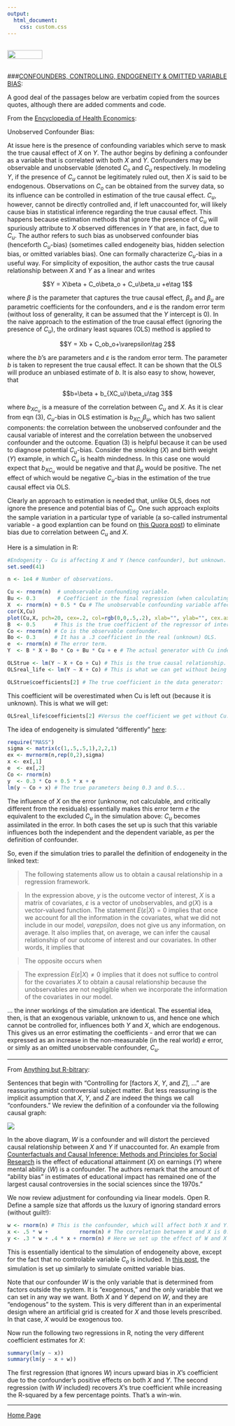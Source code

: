 ```yaml
---
output: 
  html_document:
    css: custom.css
---
```


<br>
<a href="http://rinterested.github.io/statistics/index.html">
<img HEIGHT="20" WIDTH="80" src="https://cloud.githubusercontent.com/assets/9312897/10556783/a27a26fa-745c-11e5-9b1a-2d5bd737387a.PNG"></a>
<br><br>


###[CONFOUNDERS, CONTROLLING, ENDOGENEITY & OMITTED VARIABLE BIAS](http://www.indiana.edu/~educy520/sec5982/week_2/variable_types.pdf):
<br>

A good deal of the passages below are verbatim copied from the sources quotes, although there are added comments and code.

From the [Encyclopedia of Health Economics](https://www.elsevier.com/books/encyclopedia-of-health-economics/culyer/978-0-12-375678-7):


Unobserved Confounder Bias:

At issue here is the presence of confounding variables which serve to mask the true causal effect of $X$ on $Y.$ The author begins by defining a confounder as a variable that is correlated with both $X$ and $Y.$ Confounders may be observable and unobservable (denoted $C_o$ and $C_u$ respectively. In modeling $Y,$ if the presence of $C_u$ cannot be legitimately ruled out, then $X$ is said to be endogenous. Observations on $C_o$ can be obtained from the survey data, so its influence can be controlled in estimation of the true causal effect. $C_u,$ however, cannot be directly controlled and, if left unaccounted for, will likely cause bias in statistical inference regarding the true causal effect. This happens because estimation methods that ignore the presence of $C_u$ will spuriously attribute to $X$ observed differences in $Y$ that are, in fact, due to $C_u.$ The author refers to such bias as unobserved confounder bias (henceforth $C_u$-bias) (sometimes called endogeneity bias, hidden selection bias, or omitted variables bias). One can formally characterize $C_u$-bias in a useful way. For simplicity of exposition, the author casts the true causal relationship between $X$ and $Y$ as a linear and writes

$$Y = X\beta + C_o\beta_o + C_u\beta_u +e\tag 1$$

where $\beta$ is the parameter that captures the true causal effect, $\beta_o$ and $\beta_u$ are parametric coefficients for the confounders, and $e$ is the random error term (without loss of generality, it can be assumed that the $Y$ intercept is $0$). In the naive approach to the estimation of the true causal effect (ignoring the presence of $C_u$), the ordinary least squares (OLS) method is applied to 

$$Y = Xb + C_ob_o+\varepsilon\tag 2$$

where the $b$'s are parameters and $\varepsilon$ is the random error term. The parameter $b$ is taken to represent the true causal effect. It can be shown that the OLS will produce an unbiased estimate of $b.$ It is also easy to show, however, that

$$b=\beta + b_{XC_u}\beta_u\tag 3$$

where $b_{XC_u}$ is a measure of the correlation between $C_u$ and $X.$ As it is clear from eqn (3), $C_u$-bias in OLS estimation is $b_{XC_u}\beta_u,$ which has two salient components: the correlation between the unobserved confounder and the causal variable of interest and the correlation between the unobserved confounder and the outcome. Equation (3) is helpful because it can be used to diagnose potential $C_u$-bias. Consider the smoking ($X$) and birth weight ($Y$) example, in which $C_u$ is health mindedness. In this case one would expect that $b_{XC_u}$ would be negative and that $\beta_u$ would be positive. The net effect of which would be negative $C_u$-bias in the estimation of the true causal effect via OLS.

Clearly an approach to estimation is needed that, unlike OLS, does not ignore the presence and potential bias of $C_u.$ One such approach exploits the sample variation in a particular type of variable (a so-called instrumental variable - a good explantion can be found on [this Quora post](http://qr.ae/TUTR3p)) to eliminate bias due to correlation between $C_u$ and $X.$

Here is a simulation in R:

```r
#Endogenity - Cu is affecting X and Y (hence confounder), but unknown.
set.seed(41)

n <- 1e4 # Number of observations.

Cu <- rnorm(n)  # unobservable confounding variable.
Bu <- 0.3       # Coefficient in the final regression (when calculating the true OLS)
X  <- rnorm(n) + 0.5 * Cu # The unobservable confounding variable affect the regressor of interest. It is correlated approximately 50% with the confounding variable.
cor(X,Cu)
plot(Cu,X, pch=20, cex=.2, col=rgb(0,0,.5,.2), xlab="", ylab="", cex.axis=0.7, tck=-.01, main="Correlation of the regressor with the confounder", cex.main=.7)
B  <- 0.5      # This is the true coefficient of the regressor of interest.
Co <- rnorm(n) # Co is the observable confounder.
Bo <- 0.3      # It has a .3 coefficient in the real (unknown) OLS.
e  <- rnorm(n) # The error term.
Y  <- B * X + Bo * Co + Bu * Cu + e # The actual generator with Cu indeed influencing Y.

OLStrue <- lm(Y ~ X + Co + Cu) # This is the true causal relationship.
OLSreal_life <- lm(Y ~ X + Co) # This is what we can get without being aware of Cu.

OLStrue$coefficients[2] # The true coefficient in the data generator:
```
This coefficient will be overestimated when Cu is left out (because it is unknown). This is what we will get:

```r
OLSreal_life$coefficients[2] #Versus the coefficient we get without Cu:
```

The idea of endogeneity is simulated "differently" [here](https://blog.stata.com/2016/05/23/understanding-omitted-confounders-endogeneity-omitted-variable-bias-and-related-concepts/):

```r
require("MASS")
sigma <- matrix(c(1,.5,.5,1),2,2,1)
ex <- mvrnorm(n,rep(0,2),sigma)
x <- ex[,1]
e  <- ex[,2]
Co <- rnorm(n)
y  <- 0.3 * Co + 0.5 * x + e
lm(y ~ Co + x) # The true parameters being 0.3 and 0.5...
```

The influence of $X$ on the error (unknonw, not calculable, and critically different from the residuals) essentially makes this error term $e$ the equivalent to the excluded $C_u$ in the simulation above: $C_u$ becomes assimilated in the error. In both cases the set up is such that this variable influences both the independent and the dependent variable, as per the definition of confounder.

So, even if the simulation tries to parallel the definition of endogeneity in the linked text:

>The following statements allow us to obtain a causal relationship in a regression framework.

\begin{eqnarray*} 
y &=& g\left(X\right) + \varepsilon \\ 
E\left(\varepsilon|X\right) &=& 0 
\end{eqnarray*}

>In the expression above, $y$ is the outcome vector of interest, $X$ is a matrix of covariates, $\varepsilon$ is a vector of unobservables, and $g(X)$ is a vector-valued function. The statement $E(\varepsilon \vert X)=0$ implies that once we account for all the information in the covariates, what we did not include in our model, $varepsilon,$ does not give us any information, on average. It also implies that, on average, we can infer the causal relationship of our outcome of interest and our covariates. In other words, it implies that

\begin{equation*} 
E\left(y|X\right) = g\left(X\right) 
\end{equation*}

>The opposite occurs when

\begin{eqnarray*} 
y &=& g\left(X\right) + \varepsilon \\ 
E\left(\varepsilon|X\right) &\neq& 0 
\end{eqnarray*}

>The expression $E(\varepsilon \vert X)≠0$ implies that it does not suffice to control for the covariates $X$ to obtain a causal relationship because the unobservables are not negligible when we incorporate the information of the covariates in our model.

... the inner workings of the simulation are identical. The essential idea, then, is that an exogenous variable, unknown to us, and hence one which cannot be controlled for, influences both $Y$ and $X,$ which are endogenous. This gives us an error estimating the coefficients - and error that we can expressed as an increase in the non-measurable (in the real world) $e$ error, or simly as an omitted unobservable confounder, $C_u.$


---

From [Anything but R-bitrary](http://anythingbutrbitrary.blogspot.com/2016/01/how-to-create-confounders-with.html):

Sentences that begin with "Controlling for [factors $X,$ $Y,$ and $Z$], ..." are reassuring amidst controversial subject matter. But less reassuring is the implicit assumption that $X,$ $Y,$ and $Z$ are indeed the things we call "confounders." We review the definition of a confounder via the following causal graph: 

<img src="https://camo.githubusercontent.com/45d3837d821a11dcffedaddafdd9ff706571e0d6/687474703a2f2f342e62702e626c6f6773706f742e636f6d2f2d59306f53714572337a4e6b2f566e38552d7a2d4a4b6d492f41414141414141414333412f3467484b434e7952686d772f733332302f636f6e666f756e6465722e504e47">

In the above diagram, $W$ is a confounder and will distort the percieved causal relationship between $X$ and $Y$ if unaccounted for. An example from [Counterfactuals and Causal Inference: Methods and Principles for Social Research](https://www.amazon.com/Counterfactuals-Causal-Inference-Principles-Analytical/dp/0521671930) is the effect of educational attainment ($X$) on earnings ($Y$) where mental ability ($W$) is a confounder. The authors remark that the amount of "ability bias" in estimates of educational impact has remained one of the largest causal controversies in the social sciences since the 1970s." 

We now review adjustment for confounding via linear models. Open R. Define a sample size that affords us the luxury of ignoring standard errors (without guilt!):

```r
w <- rnorm(n) # This is the confounder, which will affect both X and Y.
x <- .5 * w +          rnorm(n) # The correlation between W and X is 0.5.
y <- .3 * w + .4 * x + rnorm(n) # Here we set up the effect of W and X on the Y variable.
```

This is essentially identical to the simulation of endogeneity above, except for the fact that no controlable variable $C_o$ is included. In [this post](https://blog.stata.com/2016/05/23/understanding-omitted-confounders-endogeneity-omitted-variable-bias-and-related-concepts/), the simulation is set up similarly to simulate omitted variable bias.

Note that our confounder $W$ is the only variable that is determined from factors outside the system. It is "exogenous," and the only variable that we can set in any way we want. Both $X$ and $Y$ depend on $W,$ and they are "endogenous" to the system. This is very different than in an experimental design where an artificial grid is created for $X$ and those levels prescribed. In that case, $X$ would be exogenous too. 

Now run the following two regressions in R, noting the very different coefficient estimates for $X:$

```r
summary(lm(y ~ x))
summary(lm(y ~ x + w))
```

The first regression (that ignores $W$) incurs upward bias in $X$'s coefficient due to the confounder's positive effects on both $X$ and $Y.$ The second regression (with $W$ included) recovers $X$'s true coefficient while increasing the R-squared by a few percentage points. That's a win-win. 

---

<a href="http://rinterested.github.io/statistics/index.html">Home Page</a>
